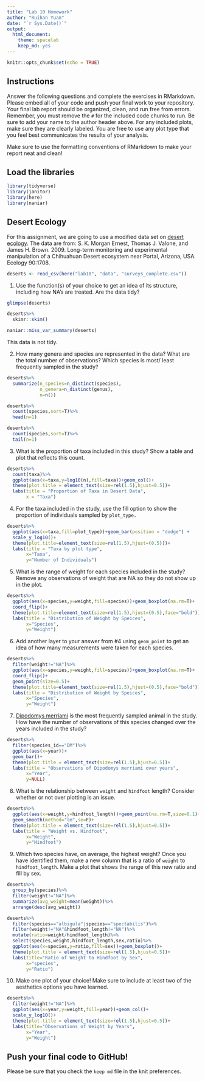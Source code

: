 ```yaml
---
title: "Lab 10 Homework"
author: "Ruihan Yuan"
date: "`r Sys.Date()`"
output:
  html_document: 
    theme: spacelab
    keep_md: yes
---
```


```r
knitr::opts_chunk$set(echo = TRUE)
```

## Instructions
Answer the following questions and complete the exercises in RMarkdown. Please embed all of your code and push your final work to your repository. Your final lab report should be organized, clean, and run free from errors. Remember, you must remove the `#` for the included code chunks to run. Be sure to add your name to the author header above. For any included plots, make sure they are clearly labeled. You are free to use any plot type that you feel best communicates the results of your analysis.  

Make sure to use the formatting conventions of RMarkdown to make your report neat and clean!  

## Load the libraries
```r
library(tidyverse)
library(janitor)
library(here)
library(naniar)
``` 

## Desert Ecology
For this assignment, we are going to use a modified data set on [desert ecology](http://esapubs.org/archive/ecol/E090/118/). The data are from: S. K. Morgan Ernest, Thomas J. Valone, and James H. Brown. 2009. Long-term monitoring and experimental manipulation of a Chihuahuan Desert ecosystem near Portal, Arizona, USA. Ecology 90:1708.
```r
deserts <- read_csv(here("lab10", "data", "surveys_complete.csv"))
```

1. Use the function(s) of your choice to get an idea of its structure, including how NA's are treated. Are the data tidy?  

```r
glimpse(deserts)
```
```r
deserts%>%
  skimr::skim()
```
```r
naniar::miss_var_summary(deserts)
```
This data is not tidy.

2. How many genera and species are represented in the data? What are the total number of observations? Which species is most/ least frequently sampled in the study?

```r
deserts%>%
  summarize(n_species=n_distinct(species),
            n_genera=n_distinct(genus),
            n=n())
```

```r
deserts%>%
  count(species,sort=T)%>%
  head(n=1)
```
```r
deserts%>%
  count(species,sort=T)%>%
  tail(n=1)
```

3. What is the proportion of taxa included in this study? Show a table and plot that reflects this count.

```r
deserts%>%
  count(taxa)%>%
  ggplot(aes(x=taxa,y=log10(n),fill=taxa))+geom_col()+
  theme(plot.title = element_text(size=rel(1.5),hjust=0.5))+
  labs(title = "Proportion of Taxa in Desert Data",
       x = "Taxa")
```

4. For the taxa included in the study, use the fill option to show the proportion of individuals sampled by `plot_type.`

```r
deserts%>%
  ggplot(aes(x=taxa,fill=plot_type))+geom_bar(position = "dodge") +
  scale_y_log10()+
  theme(plot.title=element_text(size=rel(1.5),hjust=(0.5)))+
  labs(title = "Taxa by plot type",
       x="Taxa",
       y="Number of Individuals")
```


5. What is the range of weight for each species included in the study? Remove any observations of weight that are NA so they do not show up in the plot.

```r
deserts%>%
  ggplot(aes(x=species,y=weight,fill=species))+geom_boxplot(na.rm=T)+
  coord_flip()+
  theme(plot.title=element_text(size=rel(1.5),hjust=(0.5),face="bold"))+
  labs(title = "Distribution of Weight by Speices",
       x="Species",
       y="Weight")
```


6. Add another layer to your answer from #4 using `geom_point` to get an idea of how many measurements were taken for each species.

```r
deserts%>%
  filter(weight!="NA")%>%
  ggplot(aes(x=species,y=weight,fill=species))+geom_boxplot(na.rm=T)+
  coord_flip()+
  geom_point(size=0.5)+
  theme(plot.title=element_text(size=rel(1.5),hjust=(0.5),face="bold"))+
  labs(title = "Distribution of Weight by Speices",
       x="Species",
       y="Weight")
```
7. [Dipodomys merriami](https://en.wikipedia.org/wiki/Merriam's_kangaroo_rat) is the most frequently sampled animal in the study. How have the number of observations of this species changed over the years included in the study?

```r
deserts%>%
  filter(species_id=="DM")%>%
  ggplot(aes(x=year))+
  geom_bar()+
  theme(plot.title = element_text(size=rel(1.5),hjust=0.5))+
  labs(title = "Observations of Dipodomys merriami over years",
       x="Year",
       y=NULL)
```
8. What is the relationship between `weight` and `hindfoot` length? Consider whether or not over plotting is an issue.

```r
deserts%>%
  ggplot(aes(x=weight,y=hindfoot_length))+geom_point(na.rm=T,size=0.1)+
  geom_smooth(method="lm",se=F)+
  theme(plot.title = element_text(size=rel(1.5),hjust=0.5))+
  labs(title = "Weight vs. Hindfoot",
       x="Weight",
       y="Hindfoot")
```

9. Which two species have, on average, the highest weight? Once you have identified them, make a new column that is a ratio of `weight` to `hindfoot_length`. Make a plot that shows the range of this new ratio and fill by sex.

```r
deserts%>%
  group_by(species)%>%
  filter(weight!="NA")%>%
  summarize(avg_weight=mean(weight))%>%
  arrange(desc(avg_weight))
```
```r
deserts%>%
  filter(species=="albigula"|species=="spectabilis")%>%
  filter(weight!="NA"&hindfoot_length!="NA")%>%
  mutate(ratio=weight/hindfoot_length)%>%
  select(species,weight,hindfoot_length,sex,ratio)%>%
  ggplot(aes(x=species,y=ratio,fill=sex))+geom_boxplot()+
  theme(plot.title = element_text(size=rel(1.5),hjust=0.5))+
  labs(title="Ratio of Weight to Hindfoot by Sex",
       x="species",
       y="Ratio")
```


10. Make one plot of your choice! Make sure to include at least two of the aesthetics options you have learned.

```r
deserts%>%
  filter(weight!="NA")%>%
  ggplot(aes(x=year,y=weight,fill=year))+geom_col()+
  scale_y_log10()+
  theme(plot.title = element_text(size=rel(1.5),hjust=0.5))+
  labs(title="Observations of Weight by Years",
       x="Year",
       y="Weight")
```


## Push your final code to GitHub!
Please be sure that you check the `keep md` file in the knit preferences. 